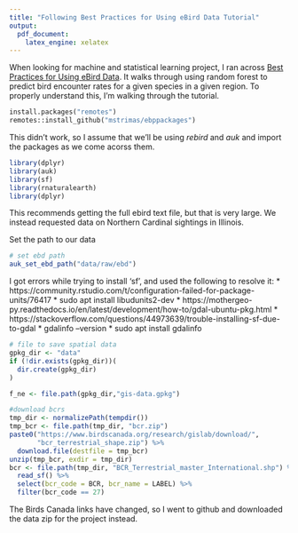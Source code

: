 ```yaml
---
title: "Following Best Practices for Using eBird Data Tutorial"
output: 
  pdf_document:
    latex_engine: xelatex
---
```


When looking for machine and statistical learning project, I ran across [Best Practices for Using eBird Data](https://cornelllabofornithology.github.io/ebird-best-practices/index.html). It walks through using random forest to predict bird encounter rates for a given species in a given region.  To properly understand this, I'm walking through the tutorial.

```e
install.packages("remotes")
remotes::install_github("mstrimas/ebppackages")
```

This didn't work, so I assume that we'll be using _rebird_ and _auk_ and import the packages as we come acorss them.

```r
library(dplyr)
library(auk)
library(sf)
library(rnaturalearth)
library(dplyr)
```

This recommends getting the full ebird text file, but that is very large.  We instead requested data on Northern Cardinal sightings in Illinois.

Set the path to our data
```r
# set ebd path
auk_set_ebd_path("data/raw/ebd")
```

I got errors while trying to install 'sf', and used the following to resolve it:
* https://community.rstudio.com/t/configuration-failed-for-package-units/76417
  * sudo apt install libudunits2-dev
* https://mothergeo-py.readthedocs.io/en/latest/development/how-to/gdal-ubuntu-pkg.html
* https://stackoverflow.com/questions/44973639/trouble-installing-sf-due-to-gdal 
  * gdalinfo --version
  * sudo apt install gdalinfo

```r
# file to save spatial data
gpkg_dir <- "data"
if (!dir.exists(gpkg_dir))(
  dir.create(gpkg_dir)
)

f_ne <- file.path(gpkg_dir,"gis-data.gpkg")

#download bcrs
tmp_dir <- normalizePath(tempdir())
tmp_bcr <- file.path(tmp_dir, "bcr.zip")
paste0("https://www.birdscanada.org/research/gislab/download/", 
       "bcr_terrestrial_shape.zip") %>% 
  download.file(destfile = tmp_bcr)
unzip(tmp_bcr, exdir = tmp_dir)
bcr <- file.path(tmp_dir, "BCR_Terrestrial_master_International.shp") %>% 
  read_sf() %>% 
  select(bcr_code = BCR, bcr_name = LABEL) %>% 
  filter(bcr_code == 27)

```

The Birds Canada links have changed, so I went to github and downloaded the data zip for the project instead.

